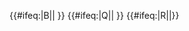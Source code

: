 {{#ifeq:{{{exclude}}}|B||{{NYCS time 2|B|icon=weekdaysonly|text=weekdays until 9:30 p.m.|time={{{time|}}}}} {{NYCS br|time={{{time|}}}}}}} {{#ifeq:{{{exclude}}}|Q||{{NYCS time 2|Q|icon=alltimes|text=all times|time={{{time|}}}}} {{NYCS br|time={{{time|}}}}}}} {{#ifeq:{{{exclude}}}|R||{{NYCS time 2|R|icon=allexceptnights|text=all except late nights|time={{{time|}}}}}}}